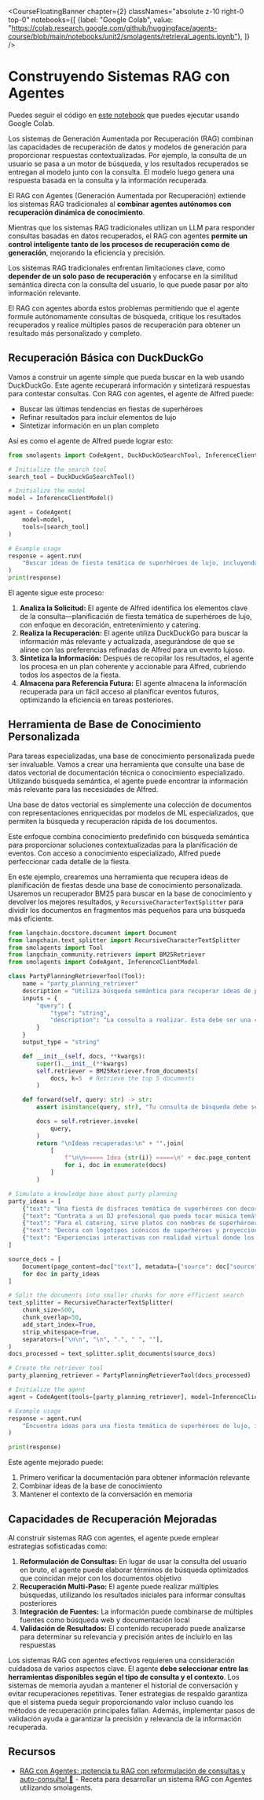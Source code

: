 <CourseFloatingBanner chapter={2}
  classNames="absolute z-10 right-0 top-0"
  notebooks={[
    {label: "Google Colab", value: "https://colab.research.google.com/github/huggingface/agents-course/blob/main/notebooks/unit2/smolagents/retrieval_agents.ipynb"},
]} />

# Construyendo Sistemas RAG con Agentes

<Tip>
Puedes seguir el código en <a href="https://huggingface.co/agents-course/notebooks/blob/main/unit2/smolagents/retrieval_agents.ipynb" target="_blank">este notebook</a> que puedes ejecutar usando Google Colab.
</Tip>

Los sistemas de Generación Aumentada por Recuperación (RAG) combinan las capacidades de recuperación de datos y modelos de generación para proporcionar respuestas contextualizadas. Por ejemplo, la consulta de un usuario se pasa a un motor de búsqueda, y los resultados recuperados se entregan al modelo junto con la consulta. El modelo luego genera una respuesta basada en la consulta y la información recuperada.

El RAG con Agentes (Generación Aumentada por Recuperación) extiende los sistemas RAG tradicionales al **combinar agentes autónomos con recuperación dinámica de conocimiento**.

Mientras que los sistemas RAG tradicionales utilizan un LLM para responder consultas basadas en datos recuperados, el RAG con agentes **permite un control inteligente tanto de los procesos de recuperación como de generación**, mejorando la eficiencia y precisión.

Los sistemas RAG tradicionales enfrentan limitaciones clave, como **depender de un solo paso de recuperación** y enfocarse en la similitud semántica directa con la consulta del usuario, lo que puede pasar por alto información relevante.

El RAG con agentes aborda estos problemas permitiendo que el agente formule autónomamente consultas de búsqueda, critique los resultados recuperados y realice múltiples pasos de recuperación para obtener un resultado más personalizado y completo.

## Recuperación Básica con DuckDuckGo

Vamos a construir un agente simple que pueda buscar en la web usando DuckDuckGo. Este agente recuperará información y sintetizará respuestas para contestar consultas. Con RAG con agentes, el agente de Alfred puede:

* Buscar las últimas tendencias en fiestas de superhéroes
* Refinar resultados para incluir elementos de lujo
* Sintetizar información en un plan completo

Así es como el agente de Alfred puede lograr esto:

```python
from smolagents import CodeAgent, DuckDuckGoSearchTool, InferenceClientModel

# Initialize the search tool
search_tool = DuckDuckGoSearchTool()

# Initialize the model
model = InferenceClientModel()

agent = CodeAgent(
    model=model,
    tools=[search_tool]
)

# Example usage
response = agent.run(
    "Buscar ideas de fiesta temática de superhéroes de lujo, incluyendo decoración, entretenimiento y catering."
)
print(response)
```

El agente sigue este proceso:

1. **Analiza la Solicitud:** El agente de Alfred identifica los elementos clave de la consulta—planificación de fiesta temática de superhéroes de lujo, con enfoque en decoración, entretenimiento y catering.
2. **Realiza la Recuperación:** El agente utiliza DuckDuckGo para buscar la información más relevante y actualizada, asegurándose de que se alinee con las preferencias refinadas de Alfred para un evento lujoso.
3. **Sintetiza la Información:** Después de recopilar los resultados, el agente los procesa en un plan coherente y accionable para Alfred, cubriendo todos los aspectos de la fiesta.
4. **Almacena para Referencia Futura:** El agente almacena la información recuperada para un fácil acceso al planificar eventos futuros, optimizando la eficiencia en tareas posteriores.

## Herramienta de Base de Conocimiento Personalizada

Para tareas especializadas, una base de conocimiento personalizada puede ser invaluable. Vamos a crear una herramienta que consulte una base de datos vectorial de documentación técnica o conocimiento especializado. Utilizando búsqueda semántica, el agente puede encontrar la información más relevante para las necesidades de Alfred.

Una base de datos vectorial es simplemente una colección de documentos con representaciones enriquecidas por modelos de ML especializados, que permiten la búsqueda y recuperación rápida de los documentos.

Este enfoque combina conocimiento predefinido con búsqueda semántica para proporcionar soluciones contextualizadas para la planificación de eventos. Con acceso a conocimiento especializado, Alfred puede perfeccionar cada detalle de la fiesta.

En este ejemplo, crearemos una herramienta que recupera ideas de planificación de fiestas desde una base de conocimiento personalizada. Usaremos un recuperador BM25 para buscar en la base de conocimiento y devolver los mejores resultados, y `RecursiveCharacterTextSplitter` para dividir los documentos en fragmentos más pequeños para una búsqueda más eficiente.

```python
from langchain.docstore.document import Document
from langchain.text_splitter import RecursiveCharacterTextSplitter
from smolagents import Tool
from langchain_community.retrievers import BM25Retriever
from smolagents import CodeAgent, InferenceClientModel

class PartyPlanningRetrieverTool(Tool):
    name = "party_planning_retriever"
    description = "Utiliza búsqueda semántica para recuperar ideas de planificación de fiestas relevantes para la fiesta temática de superhéroes de Alfred en Wayne Manor."
    inputs = {
        "query": {
            "type": "string",
            "description": "La consulta a realizar. Esta debe ser una consulta relacionada con la planificación de fiestas o temas de superhéroes.",
        }
    }
    output_type = "string"

    def __init__(self, docs, **kwargs):
        super().__init__(**kwargs)
        self.retriever = BM25Retriever.from_documents(
            docs, k=5  # Retrieve the top 5 documents
        )

    def forward(self, query: str) -> str:
        assert isinstance(query, str), "Tu consulta de búsqueda debe ser una cadena"

        docs = self.retriever.invoke(
            query,
        )
        return "\nIdeas recuperadas:\n" + "".join(
            [
                f"\n\n===== Idea {str(i)} =====\n" + doc.page_content
                for i, doc in enumerate(docs)
            ]
        )

# Simulate a knowledge base about party planning
party_ideas = [
    {"text": "Una fiesta de disfraces temática de superhéroes con decoración de lujo, incluyendo detalles dorados y cortinas de terciopelo.", "source": "Ideas de fiesta 1"},
    {"text": "Contrata a un DJ profesional que pueda tocar música temática para superhéroes como Batman y Wonder Woman.", "source": "Ideas de entretenimiento"},
    {"text": "Para el catering, sirve platos con nombres de superhéroes, como 'El smoothie verde de Hulk' y 'El filete de poder de Iron Man'.", "source": "Ideas de catering"},
    {"text": "Decora con logotipos icónicos de superhéroes y proyecciones de Gotham y otras ciudades de superhéroes alrededor del lugar.", "source": "Ideas de decoración"},
    {"text": "Experiencias interactivas con realidad virtual donde los invitados pueden participar en simulaciones de superhéroes o competir en juegos temáticos.", "source": "Ideas de entretenimiento"}
]

source_docs = [
    Document(page_content=doc["text"], metadata={"source": doc["source"]})
    for doc in party_ideas
]

# Split the documents into smaller chunks for more efficient search
text_splitter = RecursiveCharacterTextSplitter(
    chunk_size=500,
    chunk_overlap=50,
    add_start_index=True,
    strip_whitespace=True,
    separators=["\n\n", "\n", ".", " ", ""],
)
docs_processed = text_splitter.split_documents(source_docs)

# Create the retriever tool
party_planning_retriever = PartyPlanningRetrieverTool(docs_processed)

# Initialize the agent
agent = CodeAgent(tools=[party_planning_retriever], model=InferenceClientModel())

# Example usage
response = agent.run(
    "Encuentra ideas para una fiesta temática de superhéroes de lujo, incluyendo entretenimiento, catering y opciones de decoración."
)

print(response)
```

Este agente mejorado puede:
1. Primero verificar la documentación para obtener información relevante
2. Combinar ideas de la base de conocimiento
3. Mantener el contexto de la conversación en memoria

## Capacidades de Recuperación Mejoradas

Al construir sistemas RAG con agentes, el agente puede emplear estrategias sofisticadas como:

1. **Reformulación de Consultas:** En lugar de usar la consulta del usuario en bruto, el agente puede elaborar términos de búsqueda optimizados que coincidan mejor con los documentos objetivo
2. **Recuperación Multi-Paso:** El agente puede realizar múltiples búsquedas, utilizando los resultados iniciales para informar consultas posteriores
3. **Integración de Fuentes:** La información puede combinarse de múltiples fuentes como búsqueda web y documentación local
4. **Validación de Resultados:** El contenido recuperado puede analizarse para determinar su relevancia y precisión antes de incluirlo en las respuestas

Los sistemas RAG con agentes efectivos requieren una consideración cuidadosa de varios aspectos clave. El agente **debe seleccionar entre las herramientas disponibles según el tipo de consulta y el contexto**. Los sistemas de memoria ayudan a mantener el historial de conversación y evitar recuperaciones repetitivas. Tener estrategias de respaldo garantiza que el sistema pueda seguir proporcionando valor incluso cuando los métodos de recuperación principales fallan. Además, implementar pasos de validación ayuda a garantizar la precisión y relevancia de la información recuperada.

## Recursos

- [RAG con Agentes: ¡potencia tu RAG con reformulación de consultas y auto-consulta! 🚀](https://huggingface.co/learn/cookbook/agent_rag) - Receta para desarrollar un sistema RAG con Agentes utilizando smolagents.
